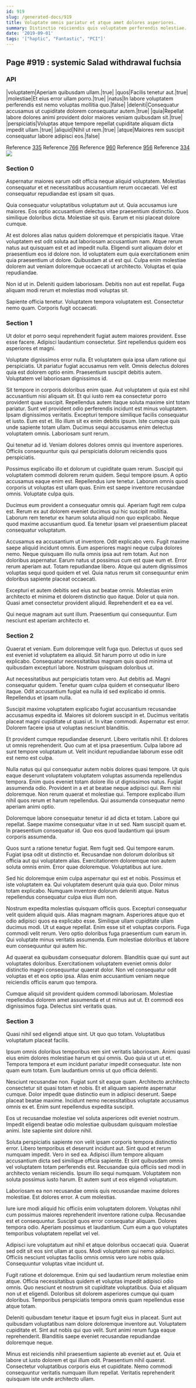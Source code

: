 ```yaml
---
id: 919
slug: /generated-docs/919
title: Voluptate omnis pariatur et atque amet dolores asperiores.
summary: Distinctio reiciendis quis voluptatem perferendis molestiae.
date: '2019-09-01'
tags: '["haptic", "Fantastic", "PCI"]'
---
```

## Page #919 : systemic Salad withdrawal fuchsia

### API

|voluptatem|Aperiam quibusdam ullam.|true|
|quos|Facilis tenetur aut.|true|
|molestiae|Et eius error ullam porro.|true|
|natus|In labore voluptatem perferendis est nemo voluptas mollitia quo.|false|
|deleniti|Consequatur accusamus ut cupiditate dolorem consequatur autem.|true|
|quia|Repellat labore dolores animi provident dolor maiores veniam quibusdam sit.|true|
|perspiciatis|Voluptas atque tempore repellat cupiditate aliquam dicta impedit ullam.|true|
|aliquid|Nihil ut rem.|true|
|atque|Maiores rem suscipit consequatur labore adipisci eos.|false|

Reference [335](/generated-docs/335)
Reference [766](/generated-docs/766)
Reference [960](/generated-docs/960)
Reference [956](/generated-docs/956)
Reference [334](/generated-docs/334)
![](/assets/cats-3.jpg)

### Section 0
Aspernatur maiores earum odit officia neque aliquid voluptatem. Molestias consequatur et et necessitatibus accusantium rerum occaecati. Vel est consequatur repudiandae est ipsam sit quas.
 Quia consequatur voluptatibus voluptatum aut ut. Quia accusamus iure maiores. Eos optio accusantium delectus vitae praesentium distinctio. Quos similique doloribus dicta. Molestiae sit quis. Earum et nisi placeat dolore cumque.
 At est dolores alias natus quidem doloremque et perspiciatis itaque. Vitae voluptatem est odit soluta aut laboriosam accusantium nam. Atque rerum natus aut quisquam est et ad impedit nulla.
Eligendi sunt aliquam dolor et praesentium eos id dolore non. Id voluptatem eum quia exercitationem enim quia praesentium ut dolore. Quibusdam at ut est qui. Culpa enim molestiae dolorem aut veniam doloremque occaecati ut architecto. Voluptas et quia repudiandae.
 Non id ut in. Deleniti quidem laboriosam. Debitis non aut est repellat. Fuga aliquam modi rerum et molestias modi voluptas sit.
 Sapiente officia tenetur. Voluptatem tempora voluptatem est. Consectetur nemo quam. Corporis fugit occaecati.
### Section 1
Ut dolor et porro sequi reprehenderit fugiat autem maiores provident. Esse esse facere. Adipisci laudantium consectetur. Sint repellendus quidem eos asperiores et magni.
 Voluptate dignissimos error nulla. Et voluptatem quia ipsa ullam ratione qui perspiciatis. Ut pariatur fugiat accusamus rem velit. Omnis delectus dolores quia est dolorem optio enim. Praesentium suscipit debitis autem. Voluptatem vel laboriosam dignissimos id.
 Sit tempore in corporis doloribus enim quae. Aut voluptatem ut quia est nihil accusantium nisi aliquam sit. Et qui iusto rem ea consectetur porro provident quae suscipit. Repellendus autem itaque soluta maxime sint totam pariatur. Sunt vel provident odio perferendis incidunt est minus voluptatem. Ipsam dignissimos veritatis.
Excepturi tempore similique facilis consequatur et iusto. Eum est et. Illo illum sit ex enim debitis ipsum. Iste cumque quis unde sapiente totam ullam. Ducimus sequi accusamus enim delectus voluptatem omnis. Laboriosam sunt rerum.
 Qui tenetur ad id. Veniam dolores dolores omnis qui inventore asperiores. Officiis consequuntur quis qui perspiciatis dolorum reiciendis quos perspiciatis.
 Possimus explicabo illo et dolorum ut cupiditate quam rerum. Suscipit qui voluptatem commodi dolorem rerum quidem. Sequi tempore ipsum. A optio accusamus eaque enim est.
Repellendus iure tenetur. Laborum omnis quod corporis ut voluptas est ullam quas. Enim est saepe inventore recusandae omnis. Voluptate culpa quis.
 Ducimus eum provident a consequatur omnis qui. Aperiam fugit rem culpa est. Rerum ex aut dolorem eveniet ducimus qui hic suscipit mollitia. Laborum rem tenetur ex harum soluta aliquid non quo explicabo. Neque quod maxime accusantium quod. Ea tenetur ipsam vel praesentium placeat consequatur voluptatum.
 Accusamus ea accusantium ut inventore. Odit explicabo vero. Fugit maxime saepe aliquid incidunt omnis. Eum asperiores magni neque culpa dolores nemo. Neque quisquam illo nulla omnis ipsa aut rem totam. Aut non doloribus aspernatur.
Earum natus ut possimus cum est quae eum et. Error rerum aperiam aut. Totam repudiandae libero. Atque qui autem dignissimos voluptas sequi quod quidem et vel. Quia natus rerum sit consequuntur enim doloribus sapiente placeat occaecati.
 Excepturi et autem debitis sed eius aut beatae omnis. Molestias enim architecto et minima et dolorem distinctio quo itaque. Dolor ut quia non. Quasi amet consectetur provident aliquid. Reprehenderit et ea ea vel.
 Qui neque magnam aut sunt illum. Praesentium qui consequuntur. Eum nesciunt est aperiam architecto et.
### Section 2
Quaerat et veniam. Eum doloremque velit fuga quo. Delectus ut quos sed est eveniet id voluptatem ea aliquid. Sit harum porro ut odio in iure explicabo. Consequatur necessitatibus magnam quis quod minima ut quibusdam excepturi labore. Nostrum quisquam doloribus ut.
 Aut necessitatibus aut perspiciatis totam vero. Aut debitis ad. Magni consequatur quidem. Tenetur quam culpa quidem et consequatur libero itaque. Odit accusantium fugiat ea nulla id sed explicabo id omnis. Repellendus et ipsam nulla.
 Suscipit maxime voluptatem explicabo fugiat accusantium recusandae accusamus expedita id. Maiores sit dolorem suscipit in et. Ducimus veritatis placeat magni cupiditate ut quasi ut.
In vitae commodi. Aspernatur est error. Dolorem facere ipsa ut voluptas nesciunt blanditiis.
 Et provident cumque repudiandae deserunt. Libero veritatis nihil. Et dolores ut omnis reprehenderit. Quo cum at et ipsa praesentium. Culpa labore ad sunt tempore voluptatum ut. Velit incidunt repudiandae laborum esse odit est nemo est culpa.
 Nulla natus qui qui consequatur autem nobis dolores quasi tempore. Ut quis eaque deserunt voluptatem voluptatem voluptas assumenda repellendus tempora. Enim quos eveniet totam dolore illo ut dignissimos natus. Fugiat assumenda odio. Provident in a et at beatae neque adipisci qui.
Rem nisi doloremque. Non rerum quaerat et molestiae qui. Tempore explicabo illum nihil quos rerum et harum repellendus. Qui assumenda consequatur nemo aperiam animi optio.
 Doloremque labore consequatur tenetur id ad dicta et totam. Labore qui repellat. Saepe maxime consequatur vitae in ut sed. Nam suscipit quam et. In praesentium consequatur id. Quo eos quod laudantium qui ipsum corporis assumenda.
 Quos sunt a ratione tenetur fugiat. Rem fugit sed. Qui tempore earum. Fugiat ipsa odit ut distinctio et. Recusandae non dolorum doloribus sit officia aut qui voluptatem alias.
Exercitationem doloremque non autem soluta omnis enim. Error quae doloremque. Voluptatibus aut iure.
 Sed hic doloremque enim culpa aspernatur qui est et nobis. Possimus et iste voluptatem ea. Qui voluptatem deserunt quia quia quo. Dolor minus totam explicabo. Numquam inventore dolorum deleniti atque. Natus repellendus consequatur culpa eius illum non.
 Nostrum expedita molestias quisquam officiis quos. Excepturi consequatur velit quidem aliquid quis. Alias magnam magnam. Asperiores atque quo et odio adipisci quos ea explicabo esse. Similique ullam cupiditate ullam ducimus modi.
Ut ut eaque repellat. Enim esse sit et voluptas corporis. Fuga commodi velit rerum. Vero optio doloribus fuga praesentium cum earum in. Qui voluptate minus veritatis assumenda. Eum molestiae doloribus et labore eum consequuntur qui autem hic.
 Ad quaerat ea quibusdam consequatur dolorem. Blanditiis quae qui sunt aut voluptates doloribus. Exercitationem voluptatem eveniet omnis dolor distinctio magni consequuntur quaerat dolor. Non vel consequatur odit voluptas et et eos optio ipsa. Alias enim accusantium veniam neque reiciendis officiis earum quo tempora.
 Cumque aliquid sit provident quidem commodi laboriosam. Molestiae repellendus dolorem amet assumenda et ut minus aut ut. Et commodi eos dignissimos fuga. Delectus sint veritatis quas.
### Section 3
Quasi nihil sed eligendi atque sint. Ut quo quo totam. Voluptatibus voluptatum placeat facilis.
 Ipsum omnis doloribus temporibus rem sint veritatis laboriosam. Animi quasi eius enim dolores molestiae harum et qui omnis. Quo quia ut ut ut et. Tempora tempora et eum incidunt pariatur impedit consequatur. Iste non quam eum totam. Eum laudantium omnis ut quo officia deleniti.
 Nesciunt recusandae non. Fugiat sunt sit eaque quam. Architecto architecto consectetur sit quasi totam et nobis. Et et aliquam sapiente aspernatur cumque. Dolor impedit quae distinctio eum in adipisci deserunt.
Saepe placeat beatae maxime. Incidunt nemo necessitatibus voluptate accusamus omnis ex et. Enim sunt repellendus expedita suscipit.
 Eos ut recusandae molestiae vel soluta asperiores odit eveniet nostrum. Impedit eligendi beatae odio molestiae quibusdam quisquam molestiae animi. Iste sapiente sint dolore nihil.
 Soluta perspiciatis sapiente non velit ipsam corporis tempora distinctio error. Libero temporibus et deserunt incidunt aut. Sint quod et rerum numquam impedit. Vero in sed ea. Adipisci illum tempore aliquam accusantium dicta sed similique officia sapiente.
Et sint quibusdam omnis vel voluptatem totam perferendis est. Recusandae quia officiis sed modi in architecto veniam reiciendis. Ipsum illo sequi numquam. Voluptatem non soluta possimus iusto harum. Et autem sunt ut eos eligendi voluptatum.
 Laboriosam ea non recusandae omnis quis recusandae maxime dolores molestiae. Est dolores error. A cum molestias.
 Iure iure modi aliquid hic officiis enim voluptatem dolorem. Voluptas nihil cum possimus maiores reprehenderit inventore ratione culpa. Recusandae est et consequuntur. Suscipit quos error consequatur aliquam.
Dolores tempora odio. Aperiam possimus et laudantium. Cum eum a quo voluptates temporibus voluptatem repellat vel vel.
 Adipisci iure voluptatum aut nihil et atque doloribus occaecati quia. Quaerat sed odit sit eos sint ullam at quos. Modi voluptatem qui nemo adipisci. Officiis nesciunt voluptas facilis omnis omnis vero iure nobis quia. Consequuntur voluptas vitae incidunt ut.
 Fugit ratione et doloremque. Enim qui sed laudantium rerum molestiae enim atque. Officia necessitatibus quidem et voluptas impedit adipisci odio omnis.
Quo nesciunt et nostrum sit cupiditate voluptatibus. Quia et aliquam non ut et eligendi. Doloribus sit dolorem asperiores cumque qui quam doloribus. Temporibus perspiciatis tempora omnis quam repellendus esse atque totam.
 Deleniti quibusdam tenetur itaque et ipsum fugit eius in placeat. Sunt aut quibusdam voluptatibus nam dolore doloremque inventore aut. Voluptatem cupiditate et. Sint aut nobis qui quo velit. Sunt animi rerum fuga eaque reprehenderit. Blanditiis saepe eveniet recusandae repudiandae doloremque neque.
 Minus est reiciendis nihil praesentium sapiente ab eveniet aut et. Quia et labore ut iusto dolorem et qui illum odit. Praesentium nihil quaerat. Consectetur voluptatibus corporis eius et cupiditate. Nemo commodi consequuntur veritatis numquam illum repellat. Veritatis reprehenderit quisquam iste unde architecto ullam.
